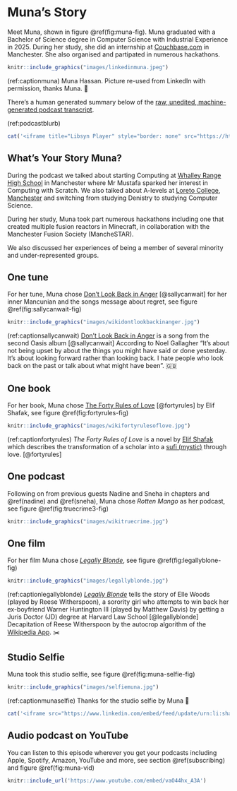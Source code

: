 # Muna's Story {#muna}

Meet Muna, shown in figure \@ref(fig:muna-fig). Muna graduated with a Bachelor of Science degree in Computer Science with Industrial Experience in 2025. During her study, she did an internship at [Couchbase.com](https://en.wikipedia.org/wiki/Couchbase,_Inc.) in Manchester. She also organised and partipated in numerous hackathons.

```r
knitr::include_graphics("images/linkedinmuna.jpeg")
```
(ref:captionmuna) Muna Hassan. Picture re-used from LinkedIn with permission, thanks Muna. 🙏

 There's a human generated summary below of the [raw, unedited, machine-generated podcast transcript](https://github.com/dullhunk/cdyf/blob/master/raw-transcript-muna.md).

(ref:podcastblurb)


```r
cat('<iframe title="Libsyn Player" style="border: none" src="https://html5-player.libsyn.com/embed/episode/id/37400465/height/90/theme/custom/thumbnail/yes/direction/forward/render-playlist/no/custom-color/000000/" height="90" width="100%" scrolling="no"  allowfullscreen="" webkitallowfullscreen="true" mozallowfullscreen="true" allowfullscreen="true" msallowfullscreen="true" style="border: none;"></iframe>')
```


## What's Your Story Muna? {#munas-story}

During the podcast we talked about starting Computing at [Whalley Range High School](https://en.wikipedia.org/wiki/Whalley_Range_High_School) in Manchester where Mr Mustafa sparked her interest in Computing with Scratch. We also talked about A-levels at [Loreto College, Manchester](https://en.wikipedia.org/wiki/Loreto_College,_Manchester) and switching from studying Denistry to studying Computer Science.

During her study, Muna took part numerous hackathons including one that created multiple fusion reactors in Minecraft, in collaboration with the Manchester Fusion Society (MancheSTAR).

We also discussed her experiences of being a member of several minority and under-represented groups.


## One tune {#munatune}

For her tune, Muna chose [Don't Look Back in Anger](https://en.wikipedia.org/wiki/Don%27t_Look_Back_in_Anger) [@sallycanwait] for her inner Mancunian and the songs message about regret, see figure \@ref(fig:sallycanwait-fig)

```r
knitr::include_graphics("images/wikidontlookbackinanger.jpg")
```
(ref:captionsallycanwait) [Don't Look Back in Anger](https://en.wikipedia.org/wiki/Don%27t_Look_Back_in_Anger) is a song from the second Oasis album [@sallycanwait] According to Noel Gallagher “It's about not being upset by about the things you might have said or done yesterday. It's about looking forward rather than looking back. I hate people who look back on the past or talk about what might have been”. 🇬🇧

## One book {#munasbook}

For her book, Muna chose [The Forty Rules of Love](https://en.wikipedia.org/wiki/The_Forty_Rules_of_Love) [@fortyrules] by Elif Shafak, see figure \@ref(fig:fortyrules-fig)

```r
knitr::include_graphics("images/wikifortyrulesoflove.jpg")
```

(ref:captionfortyrules) _The Forty Rules of Love_ is a novel by [Elif Shafak](https://en.wikipedia.org/wiki/Elif_Shafak) which describes the transformation of a scholar into a [sufi (mystic)](https://en.wikipedia.org/wiki/Sufism) through love. [@fortyrules]

## One podcast {#munapod}

Following on from previous guests Nadine and Sneha in chapters and \@ref(nadine) and \@ref(sneha), Muna chose *Rotten Mango* as her podcast, see figure \@ref(fig:truecrime3-fig)

```r
knitr::include_graphics("images/wikitruecrime.jpg")
```

## One film {#munafilm}

For her film Muna chose _[Legally Blonde](https://en.wikipedia.org/wiki/Legally_Blonde)_, see figure \@ref(fig:legallyblone-fig)

```r
knitr::include_graphics("images/legallyblonde.jpg")
```
(ref:captionlegallyblonde) _[Legally Blonde](https://en.wikipedia.org/wiki/Legally_Blonde)_ tells the story of Elle Woods (played by Reese Witherspoon), a sorority girl who attempts to win back her ex-boyfriend Warner Huntington III (played by Matthew Davis) by getting a Juris Doctor (JD) degree at Harvard Law School [@legallyblonde] Decapitation of Reese Witherspoon by the autocrop algorithm of the [Wikipedia App](https://apps.apple.com/us/app/wikipedia/id324715238). ✂️

## Studio Selfie {#munaselfie}

Muna took this studio selfie, see figure \@ref(fig:muna-selfie-fig)

```r
knitr::include_graphics("images/selfiemuna.jpg")
```
(ref:captionmunaselfie) Thanks for the studio selfie by Muna 🤳

```r
cat('<iframe src="https://www.linkedin.com/embed/feed/update/urn:li:share:7350879757217013761" height="1154" width="504" frameborder="0" allowfullscreen="" title="Embedded post"></iframe>')
```

## Audio podcast on YouTube {#munayou}

You can listen to this episode wherever you get your podcasts including Apple, Spotify, Amazon, YouTube and more, see section \@ref(subscribing) and figure \@ref(fig:muna-vid)

```r
knitr::include_url('https://www.youtube.com/embed/vaO44hx_A3A')
```

